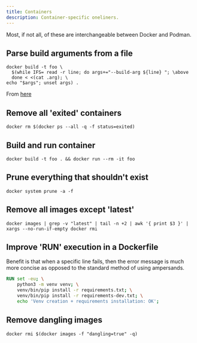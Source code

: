 ```yaml
---
title: Containers
description: Container-specific oneliners.
---
```


<Aside type="note">Most, if not all, of these are interchangeable between Docker and Podman.</Aside>

## Parse build arguments from a file

```shell
docker build -t foo \
  $(while IFS= read -r line; do args+="--build-arg ${line} "; \above
  done < <(cat .arg); \
echo "$args"; unset args) .
```

From [here](https://ilhicas.com/2018/11/03/docker-build-with-build-arg-wit-multiple-arguments.html)

## Remove all 'exited' containers

```shell
docker rm $(docker ps --all -q -f status=exited)
```

## Build and run container

```shell
docker build -t foo . && docker run --rm -it foo
```

## Prune everything that shouldn't exist

```shell
docker system prune -a -f
```

## Remove all images except 'latest'

```shell
docker images | grep -v "latest" | tail -n +2 | awk '{ print $3 }' | xargs --no-run-if-empty docker rmi
```

## Improve 'RUN' execution in a Dockerfile

Benefit is that when a specific line fails, then the error message is much more concise as opposed to the standard method of using ampersands.

```dockerfile
RUN set -eu; \
    python3 -m venv venv; \
    venv/bin/pip install -r requirements.txt; \
    venv/bin/pip install -r requirements-dev.txt; \
    echo 'Venv creation + requirements installation: OK';
```

## Remove dangling images

```shell
docker rmi $(docker images -f "dangling=true" -q)
```
